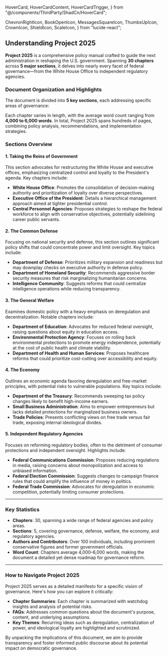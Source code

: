   HoverCard,
  HoverCardContent,
  HoverCardTrigger,
} from "@/components/ThirdParty/ShadCn/HoverCard";

  ChevronRightIcon,
  BookOpenIcon,
  MessagesSquareIcon,
  ThumbsUpIcon,
  CrownIcon,
  ShieldIcon,
  ScaleIcon,
} from "lucide-react";


## Understanding Project 2025

**Project 2025** is a comprehensive policy manual crafted to guide the next administration in reshaping the U.S. government. Spanning **30 chapters** across **5 major sections**, it delves into nearly every facet of federal governance—from the White House Office to independent regulatory agencies. 

### Document Organization and Highlights

The document is divided into **5 key sections**, each addressing specific areas of governance:


Each chapter varies in length, with the average word count ranging from **4,000 to 6,000 words**. In total, Project 2025 spans hundreds of pages, combining policy analysis, recommendations, and implementation strategies.


### Sections Overview

#### **1. Taking the Reins of Government**
This section advocates for restructuring the White House and executive offices, emphasizing centralized control and loyalty to the President's agenda. Key chapters include:
- **White House Office**: Promotes the consolidation of decision-making authority and prioritization of loyalty over diverse perspectives.
- **Executive Office of the President**: Details a hierarchical management approach aimed at tighter presidential control.
- **Central Personnel Agencies**: Proposes strategies to reshape the federal workforce to align with conservative objectives, potentially sidelining career public servants.

#### **2. The Common Defense**
Focusing on national security and defense, this section outlines significant policy shifts that could concentrate power and limit oversight. Key topics include:
- **Department of Defense**: Prioritizes military expansion and readiness but may downplay checks on executive authority in defense policy.
- **Department of Homeland Security**: Recommends aggressive border security measures that risk marginalizing humanitarian concerns.
- **Intelligence Community**: Suggests reforms that could centralize intelligence operations while reducing transparency.

#### **3. The General Welfare**
Examines domestic policy with a heavy emphasis on deregulation and decentralization. Notable chapters include:
- **Department of Education**: Advocates for reduced federal oversight, raising questions about equity in education access.
- **Environmental Protection Agency**: Focuses on rolling back environmental protections to promote energy independence, potentially at the cost of public health and climate stability.
- **Department of Health and Human Services**: Proposes healthcare reforms that could prioritize cost-cutting over accessibility and equity.

#### **4. The Economy**
Outlines an economic agenda favoring deregulation and free-market principles, with potential risks to vulnerable populations. Key topics include:
- **Department of the Treasury**: Recommends sweeping tax policy changes likely to benefit high-income earners.
- **Small Business Administration**: Aims to empower entrepreneurs but lacks detailed protections for marginalized business owners.
- **Trade Policies**: Presents conflicting views on free trade versus fair trade, exposing internal ideological divides.

#### **5. Independent Regulatory Agencies**
Focuses on reforming regulatory bodies, often to the detriment of consumer protections and independent oversight. Highlights include:
- **Federal Communications Commission**: Proposes reducing regulations in media, raising concerns about monopolization and access to unbiased information.
- **Federal Election Commission**: Suggests changes to campaign finance rules that could amplify the influence of money in politics.
- **Federal Trade Commission**: Advocates for deregulation in economic competition, potentially limiting consumer protections.

---

### Key Statistics

- **Chapters**: 30, spanning a wide range of federal agencies and policy areas.
- **Sections**: 5, covering governance, defense, welfare, the economy, and regulatory agencies.
- **Authors and Contributors**: Over 100 individuals, including prominent conservative figures and former government officials.
- **Word Count**: Chapters average 4,000–6,000 words, making the document a detailed yet dense roadmap for governance reform.

---

### How to Navigate Project 2025

Project 2025 serves as a detailed manifesto for a specific vision of governance. Here's how you can explore it critically:
- **Chapter Summaries**: Each chapter is summarized with watchdog insights and analysis of potential risks.
- **FAQs**: Addresses common questions about the document's purpose, content, and underlying assumptions.
- **Key Themes**: Recurring ideas such as deregulation, centralization of power, and ideological loyalty are highlighted and scrutinized.

By unpacking the implications of this document, we aim to provide transparency and foster informed public discourse about its potential impact on democratic governance.
